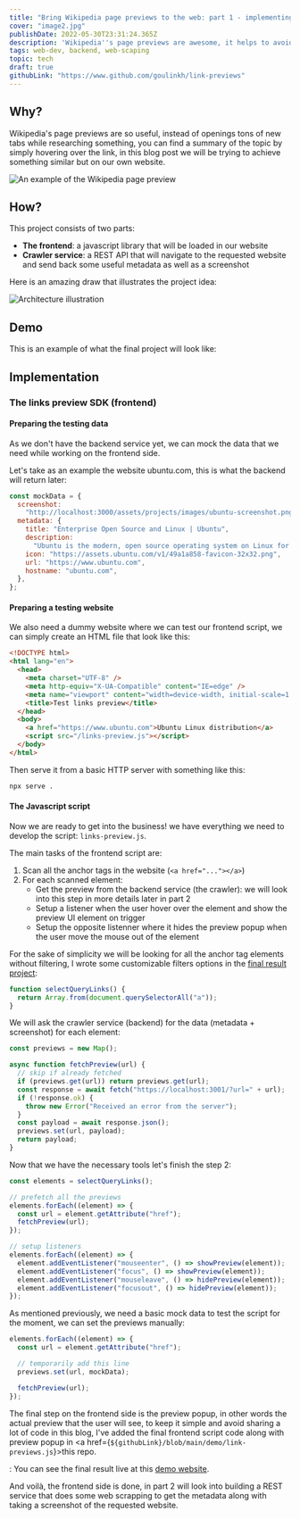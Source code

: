 ```yaml
---
title: "Bring Wikipedia page previews to the web: part 1 - implementing the frontend"
cover: "image2.jpg"
publishDate: 2022-05-30T23:31:24.365Z
description: 'Wikipedia''s page previews are awesome, it helps to avoid "open in a new tab" nightmare, let''s implement it.'
tags: web-dev, backend, web-scaping
topic: tech
draft: true
githubLink: "https://www.github.com/goulinkh/link-previews"
---
```


## Why?

Wikipedia's page previews are so useful, instead of openings tons of new tabs while researching something, you can find a summary of the topic by simply hovering over the link, in this blog post we will be trying to achieve something similar but on our own website.

<Image
  image="image2-1.png"
  alt="An example of the Wikipedia page preview"
  width={1169}
  height={608}
  legend
/>

## How?

This project consists of two parts:

- **The frontend**: a javascript library that will be loaded in our website
- **Crawler service**: a REST API that will navigate to the requested website and send back some useful metadata as well as a screenshot

<p>
  <TLDR /> Here is an amazing draw that illustrates the project idea:
</p>

<Image
  image="image2-2.png"
  alt="Architecture illustration"
  width={1084}
  height={1065}
  small
/>

## Demo

This is an example of what the final project will look like:

<LinkPreview />

## Implementation

### The links preview SDK (frontend)

#### Preparing the testing data

As we don't have the backend service yet, we can mock the data that we need while working on the frontend side.

Let's take as an example the website ubuntu.com, this is what the backend will return later:

```javascript
const mockData = {
  screenshot:
    "http://localhost:3000/assets/projects/images/ubuntu-screenshot.png",
  metadata: {
    title: "Enterprise Open Source and Linux | Ubuntu",
    description:
      "Ubuntu is the modern, open source operating system on Linux for the enterprise server, desktop, cloud, and IoT.",
    icon: "https://assets.ubuntu.com/v1/49a1a858-favicon-32x32.png",
    url: "https://www.ubuntu.com",
    hostname: "ubuntu.com",
  },
};
```

#### Preparing a testing website

We also need a dummy website where we can test our frontend script, we can simply create an HTML file that look like this:

```html
<!DOCTYPE html>
<html lang="en">
  <head>
    <meta charset="UTF-8" />
    <meta http-equiv="X-UA-Compatible" content="IE=edge" />
    <meta name="viewport" content="width=device-width, initial-scale=1.0" />
    <title>Test links preview</title>
  </head>
  <body>
    <a href="https://www.ubuntu.com">Ubuntu Linux distribution</a>
    <script src="/links-preview.js"></script>
  </body>
</html>
```

Then serve it from a basic HTTP server with something like this:

```bash
npx serve .
```

#### The Javascript script

Now we are ready to get into the business! we have everything we need to develop the script: `links-preview.js`.

The main tasks of the frontend script are:

1. Scan all the anchor tags in the website (`<a href="..."></a>`)
2. For each scanned element:
   - Get the preview from the backend service (the crawler): we will look into this step in more details later in part 2
   - Setup a listener when the user hover over the element and show the preview UI element on trigger
   - Setup the opposite listenner where it hides the preview popup when the user move the mouse out of the element

For the sake of simplicity we will be looking for all the anchor tag elements without filtering, I wrote some customizable filters options in the <a href={githubLink}>final result project</a>:

```javascript
function selectQueryLinks() {
  return Array.from(document.querySelectorAll("a"));
}
```

We will ask the crawler service (backend) for the data (metadata + screenshot) for each element:

```javascript
const previews = new Map();

async function fetchPreview(url) {
  // skip if already fetched
  if (previews.get(url)) return previews.get(url);
  const response = await fetch("https://localhost:3001/?url=" + url);
  if (!response.ok) {
    throw new Error("Received an error from the server");
  }
  const payload = await response.json();
  previews.set(url, payload);
  return payload;
}
```

Now that we have the necessary tools let's finish the step 2:

```javascript
const elements = selectQueryLinks();

// prefetch all the previews
elements.forEach((element) => {
  const url = element.getAttribute("href");
  fetchPreview(url);
});

// setup listeners
elements.forEach((element) => {
  element.addEventListener("mouseenter", () => showPreview(element));
  element.addEventListener("focus", () => showPreview(element));
  element.addEventListener("mouseleave", () => hidePreview(element));
  element.addEventListener("focusout", () => hidePreview(element));
});
```

As mentioned previously, we need a basic mock data to test the script for the moment, we can set the previews manually:

```javascript
elements.forEach((element) => {
  const url = element.getAttribute("href");

  // temporarily add this line
  previews.set(url, mockData);

  fetchPreview(url);
});
```

The final step on the frontend side is the preview popup, in other words the actual preview that the user will see, to keep it simple and avoid sharing a lot of code in this blog, I've added the final frontend script code along with preview popup in <a href={`${githubLink}/blob/main/demo/link-previews.js`}>this repo</a>.

<TLDR />: You can see the final result live at this <a href="#">demo website</a>.

And voilà, the frontend side is done, in part 2 will look into building a REST service that does some web scrapping to get the metadata along with taking a screenshot of the requested website.
